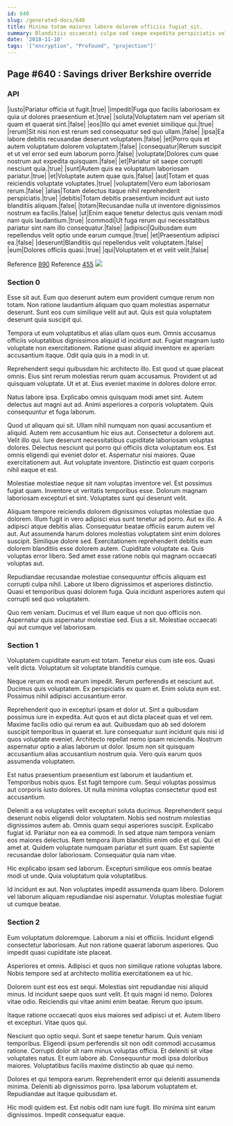 ```yaml
---
id: 640
slug: /generated-docs/640
title: Minima totam maiores labore dolorem officiis fugiat sit.
summary: Blanditiis occaecati culpa sed saepe expedita perspiciatis voluptate eum.
date: '2018-11-10'
tags: '["encryption", "Profound", "projection"]'
---
```



## Page #640 : Savings driver Berkshire override
### API

|iusto|Pariatur officia ut fugit.|true|
|impedit|Fuga quo facilis laboriosam ex quia ut dolores praesentium et.|true|
|soluta|Voluptatem nam vel aperiam sit quam et quaerat sint.|false|
|eos|Illo qui amet eveniet similique qui.|true|
|rerum|Sit nisi non est rerum sed consequatur sed quo ullam.|false|
|ipsa|Ea labore debitis recusandae deserunt voluptatem.|false|
|et|Porro quis et autem voluptatum dolorem voluptatem.|false|
|consequatur|Rerum suscipit et ut vel error sed eum laborum porro.|false|
|voluptate|Dolores cum quae nostrum aut expedita quisquam.|false|
|et|Pariatur sit saepe corrupti nesciunt quia.|true|
|sunt|Autem quis ea voluptatum laboriosam pariatur.|true|
|et|Voluptate autem quae quis.|false|
|aut|Totam et quas reiciendis voluptate voluptates.|true|
|voluptatem|Vero eum laboriosam rerum.|false|
|alias|Totam delectus itaque nihil reprehenderit perspiciatis.|true|
|debitis|Totam debitis praesentium incidunt aut iusto blanditiis aliquam.|false|
|totam|Recusandae nulla ut inventore dignissimos nostrum ea facilis.|false|
|ut|Enim eaque tenetur delectus quis veniam modi nam quis laudantium.|true|
|commodi|Ut fuga rerum qui necessitatibus pariatur sint nam illo consequatur.|false|
|adipisci|Quibusdam eum repellendus velit optio unde earum cumque.|true|
|et|Praesentium adipisci ea.|false|
|deserunt|Blanditiis qui repellendus velit voluptatem.|false|
|eum|Dolores officiis quasi.|true|
|qui|Voluptatem et et velit velit.|false|

Reference [890](/generated-docs/890)
Reference [455](/generated-docs/455)
![](/assets/cats-0.jpg)



### Section 0
Esse sit aut. Eum quo deserunt autem eum provident cumque rerum non totam. Non ratione laudantium aliquam quo quam molestias aspernatur deserunt. Sunt eos cum similique velit aut aut. Quis est quia voluptatem deserunt quia suscipit qui.
 Tempora ut eum voluptatibus et alias ullam quos eum. Omnis accusamus officiis voluptatibus dignissimos aliquid id incidunt aut. Fugiat magnam iusto voluptate non exercitationem. Ratione quasi aliquid inventore ex aperiam accusantium itaque. Odit quia quis in a modi in ut.
 Reprehenderit sequi quibusdam hic architecto illo. Est quod ut quae placeat omnis. Eius sint rerum molestias rerum quam accusamus.
Provident ut ad quisquam voluptate. Ut et at. Eius eveniet maxime in dolores dolore error.
 Natus labore ipsa. Explicabo omnis quisquam modi amet sint. Autem delectus aut magni aut ad. Animi asperiores a corporis voluptatem. Quis consequuntur et fuga laborum.
 Quod ut aliquam qui sit. Ullam nihil numquam non quasi accusantium et aliquid. Autem rem accusantium hic eius aut. Consectetur a dolorem aut. Velit illo qui. Iure deserunt necessitatibus cupiditate laboriosam voluptas dolores.
Delectus nesciunt qui porro qui officiis dicta voluptatum eos. Est omnis eligendi qui eveniet dolor et. Aspernatur nisi maiores. Quae exercitationem aut. Aut voluptate inventore. Distinctio est quam corporis nihil eaque et est.
 Molestiae molestiae neque sit nam voluptas inventore vel. Est possimus fugiat quam. Inventore ut veritatis temporibus esse. Dolorum magnam laboriosam excepturi et sint. Voluptates sunt qui deserunt velit.
 Aliquam tempore reiciendis dolorem dignissimos voluptas molestiae quo dolorem. Illum fugit in vero adipisci eius sunt tenetur ad porro. Aut ex illo. A adipisci atque debitis alias. Consequatur beatae officiis earum autem vel aut.
Aut assumenda harum dolores molestias voluptatem sint enim dolores suscipit. Similique dolore sed. Exercitationem reprehenderit debitis eum dolorem blanditiis esse dolorem autem. Cupiditate voluptate ea. Quis voluptas error libero. Sed amet esse ratione nobis qui magnam occaecati voluptas aut.
 Repudiandae recusandae molestiae consequuntur officiis aliquam est corrupti culpa nihil. Labore ut libero dignissimos et asperiores distinctio. Quasi et temporibus quasi dolorem fuga. Quia incidunt asperiores autem qui corrupti sed quo voluptatem.
 Quo rem veniam. Ducimus et vel illum eaque ut non quo officiis non. Aspernatur quis aspernatur molestiae sed. Eius a sit. Molestiae occaecati qui aut cumque vel laboriosam.
### Section 1
Voluptatem cupiditate earum est totam. Tenetur eius cum iste eos. Quasi velit dicta. Voluptatum sit voluptate blanditiis cumque.
 Neque rerum ex modi earum impedit. Rerum perferendis et nesciunt aut. Ducimus quis voluptatem. Ex perspiciatis ex quam et. Enim soluta eum est. Possimus nihil adipisci accusantium error.
 Reprehenderit quo in excepturi ipsam et dolor ut. Sint a quibusdam possimus iure in expedita. Aut quos et aut dicta placeat quas et vel rem. Maxime facilis odio qui rerum ea aut. Quibusdam quo ab sed dolorem suscipit temporibus in quaerat et.
Iure consequatur sunt incidunt quis nisi id quos voluptate eveniet. Architecto repellat nemo ipsam reiciendis. Nostrum aspernatur optio a alias laborum ut dolor. Ipsum non sit quisquam accusantium alias accusantium nostrum quia. Vero quis earum quos assumenda voluptatem.
 Est natus praesentium praesentium est laborum et laudantium et. Temporibus nobis quos. Est fugit tempore cum. Sequi voluptas possimus aut corporis iusto dolores. Ut nulla minima voluptas consectetur quod est accusantium.
 Deleniti a ea voluptates velit excepturi soluta ducimus. Reprehenderit sequi deserunt nobis eligendi dolor voluptatem. Nobis sed nostrum molestias dignissimos autem ab. Omnis quam sequi asperiores suscipit. Explicabo fugiat id. Pariatur non ea ea commodi.
In sed atque nam tempora veniam eos maiores delectus. Rem tempora illum blanditiis enim odio et qui. Qui et amet at. Quidem voluptate numquam pariatur et sunt quam. Est sapiente recusandae dolor laboriosam. Consequatur quia nam vitae.
 Hic explicabo ipsam sed laborum. Excepturi similique eos omnis beatae modi ut unde. Quia voluptatum quia voluptatibus.
 Id incidunt ex aut. Non voluptates impedit assumenda quam libero. Dolorem vel laborum aliquam repudiandae nisi aspernatur. Voluptas molestiae fugiat ut cumque beatae.
### Section 2
Eum voluptatum doloremque. Laborum a nisi et officiis. Incidunt eligendi consectetur laboriosam. Aut non ratione quaerat laborum asperiores. Quo impedit quasi cupiditate iste placeat.
 Asperiores et omnis. Adipisci et quos non similique ratione voluptas labore. Nobis tempore sed at architecto mollitia exercitationem ea ut hic.
 Dolorem sunt est eos est sequi. Molestias sint repudiandae nisi aliquid minus. Id incidunt saepe quos sunt velit.
Et quis magni id nemo. Dolores vitae odio. Reiciendis qui vitae animi enim beatae. Rerum quo ipsum.
 Itaque ratione occaecati quos eius maiores sed adipisci ut et. Autem libero et excepturi. Vitae quos qui.
 Nesciunt quo optio sequi. Sunt et saepe tenetur harum. Quis veniam temporibus.
Eligendi ipsum perferendis sit non odit commodi accusamus ratione. Corrupti dolor sit nam minus voluptas officia. Et deleniti sit vitae voluptates natus. Et eum labore ab. Consequuntur modi ipsa doloribus maiores. Voluptatibus facilis maxime distinctio ab quae qui nemo.
 Dolores et qui tempora earum. Reprehenderit error qui deleniti assumenda minima. Deleniti ab dignissimos porro. Ipsa laborum voluptatem et. Repudiandae aut itaque quibusdam et.
 Hic modi quidem est. Est nobis odit nam iure fugit. Illo minima sint earum dignissimos. Impedit consequatur eaque.
